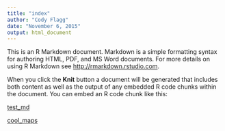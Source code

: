 ```yaml
---
title: "index"
author: "Cody Flagg"
date: "November 6, 2015"
output: html_document
---
```


This is an R Markdown document. Markdown is a simple formatting syntax for authoring HTML, PDF, and MS Word documents. For more details on using R Markdown see <http://rmarkdown.rstudio.com>.

When you click the **Knit** button a document will be generated that includes both content as well as the output of any embedded R code chunks within the document. You can embed an R code chunk like this:

[test_md](http://cflagg.github.io/codingSupportGroup/test_md.html)

[cool_maps](http://bbest.github.io/NEON-DC-DataLesson-Hackathon/code/group05_visualization.html)
